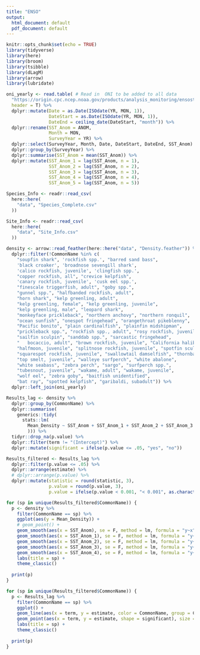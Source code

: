 ```yaml
---
title: "ENSO"
output:
  html_document: default
  pdf_document: default
---
```


```r
knitr::opts_chunk$set(echo = TRUE)
library(tidyverse)
library(here)
library(broom)
library(tsibble)
library(dLagM)
library(arrow)
library(lubridate)
```

```r
oni_yearly <- read.table( # Read in  ONI to be added to all data
  "https://origin.cpc.ncep.noaa.gov/products/analysis_monitoring/ensostuff/detrend.nino34.ascii.txt",
  header = T) %>%
  dplyr::mutate(Date = as.Date(ISOdate(YR, MON, 1)),
                DateStart = as.Date(ISOdate(YR, MON, 1)),
                DateEnd = ceiling_date(DateStart, "month")) %>%
  dplyr::rename(SST_Anom = ANOM,
                Month = MON,
                SurveyYear = YR) %>% 
  dplyr::select(SurveyYear, Month, Date, DateStart, DateEnd, SST_Anom) %>% 
  dplyr::group_by(SurveyYear) %>% 
  dplyr::summarise(SST_Anom = mean(SST_Anom)) %>% 
  dplyr::mutate(SST_Anom_1 = lag(SST_Anom, n = 1),
                SST_Anom_2 = lag(SST_Anom, n = 2),
                SST_Anom_3 = lag(SST_Anom, n = 3),
                SST_Anom_4 = lag(SST_Anom, n = 4),
                SST_Anom_5 = lag(SST_Anom, n = 5))

Species_Info <- readr::read_csv(
  here::here(
    "data", "Species_Complete.csv"
  ))

Site_Info <- readr::read_csv(
  here::here(
    "data", "Site_Info.csv"
  ))

```

```r
density <- arrow::read_feather(here::here("data", "Density.feather")) %>%
  dplyr::filter(!CommonName %in% c(
    "soupfin shark", 'rockfish spp.', "barred sand bass",
    'black croaker', 'broadnose sevengill shark', 
    'calico rockfish, juvenile', 'clingfish spp.', 
    "copper rockfish, all", "crevice kelpfish", 
    'canary rockfish, juvenile', 'cusk eel spp.',
    "finescale triggerfish, adult", "goby spp.",
    "gunnel spp.", "halfbanded rockfish, adult",
    "horn shark", "kelp greenling, adult", 
    "kelp greenling, female", "kelp greenling, juvenile",
    "kelp greenling, male", "leopard shark",
    "monkeyface prickleback", "northern anchovy", "northern ronquil",
    "ocean sunfish", "onespot fringehead", "orangethroat pikeblenny", 
    "Pacific bonito", "plain cardinalfish", "plainfin midshipman", 
    "prickleback spp.", "rockfish spp., adult", "rosy rockfish, juvenile", 
    "sailfin sculpin", "sanddab spp.", "sarcastic fringehead", 
    "	bocaccio, adult", "brown rockfish, juvenile", "California halibut",
    "halfmoon, juvenile", "splitnose rockfish, juvenile", "spotfin sculpin", 
    "squarespot rockfish, juvenile", "swallowtail damselfish", "thornback ray",
    "top smelt, juvenile", "walleye surfperch", "white abalone",
    "white seabass", "zebra perch", "sargo", "surfperch spp.",
    "tubesnout, juvenile", "wakame, adult", "wakame, juvenile",
    "wolf eel", "zebra goby", "baitfish unidentified",
    "bat ray", "spotted kelpfish", "garibaldi, subadult")) %>% 
  dplyr::left_join(oni_yearly)
```

```r
Results_lag <- density %>% 
  dplyr::group_by(CommonName) %>% 
  dplyr::summarise(
    generics::tidy(
      stats::lm(
        Mean_Density ~ SST_Anom + SST_Anom_1 + SST_Anom_2 + SST_Anom_3 + SST_Anom_4 + SST_Anom_5
        ))) %>% 
  tidyr::drop_na(p.value) %>%
  dplyr::filter(term != "(Intercept)") %>% 
  dplyr::mutate(significant = ifelse(p.value <= .05, "yes", "no"))

Results_filtered <- Results_lag %>%
  dplyr::filter(p.value <= .05) %>% 
  dplyr::arrange(estimate) %>%
  # dplyr::arrange(p.value) %>%
  dplyr::mutate(statistic = round(statistic, 3),
                p.value = round(p.value, 3),
                p.value = ifelse(p.value < 0.001, "< 0.001", as.character(p.value))) 
```

```r
for (sp in unique(Results_filtered$CommonName)) {
  p <- density %>% 
    filter(CommonName == sp) %>% 
    ggplot(aes(y = Mean_Density)) +
    # geom_point() +
    geom_smooth(aes(x = SST_Anom), se = F, method = lm, formula = "y~x",color = "red") +
    geom_smooth(aes(x = SST_Anom_1), se = F, method = lm, formula = "y~x", color = "blue") +
    geom_smooth(aes(x = SST_Anom_2), se = F, method = lm, formula = "y~x", color = "green") +
    geom_smooth(aes(x = SST_Anom_3), se = F, method = lm, formula = "y~x", color = "black") +
    geom_smooth(aes(x = SST_Anom_4), se = F, method = lm, formula = "y~x", color = "purple") +
    labs(title = sp) +
    theme_classic()
  
  print(p)
}
```


```r
for (sp in unique(Results_filtered$CommonName)) {
  p <- Results_lag %>% 
    filter(CommonName == sp) %>% 
    ggplot() +
    geom_line(aes(x = term, y = estimate, color = CommonName, group = CommonName), show.legend = F) +
    geom_point(aes(x = term, y = estimate, shape = significant), size = 4) +
    labs(title = sp) +
    theme_classic()
  
  print(p)
}

```






















